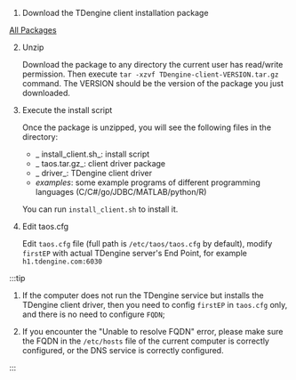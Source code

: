 
1.  Download the TDengine client installation package
  
  <PkgList type={1} sys="Linux" />

   [All Packages](https://www.taosdata.com/en/all-downloads/)

2. Unzip

   Download the package to any directory the current user has read/write permission. Then execute `tar -xzvf TDengine-client-VERSION.tar.gz` command.
   The VERSION should be the version of the package you just downloaded.

3. Execute the install script

   Once the package is unzipped, you will see the following files in the directory:
   - _ install_client.sh_: install script
   - _ taos.tar.gz_: client driver package
   - _ driver_: TDengine client driver
   - _examples_: some example programs of different programming languages (C/C#/go/JDBC/MATLAB/python/R)

   You can run `install_client.sh`  to install it.

4. Edit taos.cfg

   Edit `taos.cfg` file (full path is `/etc/taos/taos.cfg` by default), modify `firstEP` with actual TDengine server's End Point, for example `h1.tdengine.com:6030`

:::tip

1. If the computer does not run the TDengine service but installs the TDengine client driver, then you need to config `firstEP` in  `taos.cfg` only, and there is no need to configure `FQDN`;

2. If you encounter the "Unable to resolve FQDN" error, please make sure the FQDN in the `/etc/hosts` file of the current computer is correctly configured, or the DNS service is correctly configured.

:::
